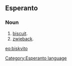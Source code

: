 ==Esperanto==
===Noun===
# [[biscuit]].
# [[zwieback]].

[[eo:biskvito]]
[[Category:Esperanto language]]
{{Universala Vortaro}}
